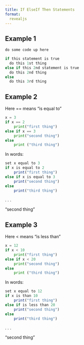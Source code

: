 ```yaml
---
title: If ElseIf Then Statements 
format: 
  revealjs
---
```


## Example 1 

```r
do some code up here

if this statement is true  
  do this 1st thing  
else if this 2nd statement is true 
  do this 2nd thing  
else  
  do this 3rd thing 
```

## Example 2 

Here == means "is equal to"

```python
x = 3  
if x == 2 
    print("first thing")
else if x == 3
    print("second thing")
else  
    print ("third thing")
```

In words:

```r
set x equal to 3
if x is equal to 2  
    print("first thing")
else if x is equal to 3 
    print("second thing")
else  
    print("third thing")
```
. . . 

"second thing"

## Example 3

Here \< means "is less than"

```python
x = 12  
if x < 10 
    print("first thing")
else if x < 20 
    print("second thing")
else  
    print ("third thing")
```

In words:

```r
set x equal to 12 
if x is than 10  
    print("first thing")
else if is less than 20 
    print("second thing")
else  
    print("third thing")
```
. . . 

"second thing"
